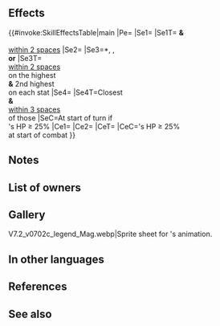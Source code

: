{{Weapon Infobox
|tagid=SID_神軍師の書
|intID=3496
|userVersion1=Closed
|userVersion2=Open
|exclusive=1
|weaponType=Green Tome
|cost=400
|might=14
|range=2
|cooldown=-1
|effect=Accelerates Special trigger (cooldown count-1). At start of turn, if unit's HP ≥ 25%, grants 【Grand Strategy】to unit and allies within 2 spaces for 1 turn, inflicts Atk/Spd/Def/Res-4 on unit through its next action, and inflicts -6 on the highest and second highest stat values between Atk, Spd, Def, and Res for each ally within 2 spaces through their next actions (subtract 15 from Atk when comparing). At start of turn, if unit's HP ≥ 25%, inflicts Atk/Spd/Def/Res-3 on closest foes and foes within 3 spaces of those foes through their next actions. At start of combat, if unit's HP ≥ 25%, inflicts Atk/Spd/Res-5 on foe during combat and foe cannot make a follow-up attack.<br><br>【Grand Strategy】<br>Grants bonus to Atk/Spd/Def/Res during combat = current penalty on each of unit's stats × 2 for 1 turn. (Example: if unit has -7 penalty to Atk, grants Atk+14, for a net bonus of Atk+7.) Calculates each stat bonus independently.<br><br>Unit's negative effects that last "through unit's next action" will remain in effect until this status (Grand Strategy) is neutralized.
|statModifiers=0,14,0,0,0
|required=Rexcalibur
|properties=random_owner
}}
==Effects==
{{#invoke:SkillEffectsTable|main
|Pe={{Eft|Accelerates Special}}
|Se1={{SEt|Grand Strategy}}
|Se1T={{Tgt|Unit}} '''&'''<br>{{Tgt|Allies}}<br>[[within 2 spaces]]
|Se2={{Eft|Penalties|Atk/Spd/Def/Res|4}}
|Se3={{Eft|Penalties|Atk|6}}*, {{Eft|Penalties|Spd|6}},<br>{{Eft|Penalties|Def|6}} '''or''' {{Eft|Penalties|Res|6}}
|Se3T={{Tgt|Allies}}<br>[[within 2 spaces]]<br>on the highest<br>'''&''' 2nd highest<br>on each stat
|Se4={{Eft|Penalties|Atk/Spd/Def/Res|3}}
|Se4T=Closest {{Tgt|Foes}}<br>'''&''' {{Tgt|Foes}}<br>[[within 3 spaces]]<br>of those {{Tgt|Foes}}
|SeC=At start of turn if<br>{{Tgt|Unit}}'s HP ≥ 25%
|Ce1={{Eft|Temporary debuffs|Atk/Spd/Res|5}}
|Ce2={{Eft|Prevent Follow-Ups}}
|CeT={{Tgt|Foe}}
|CeC={{Tgt|Unit}}'s HP ≥ 25%<br>at start of combat
}}
<b>{{Hatnote|* -15 Atk when comparing stats on {{Tgt|Ally}}.}}</b>
==Notes==
{{Grand Strategy}}
{{Penalties}}
{{Temporary debuffs}}
{{Prevent follow-up}}
==List of owners==
{{Skill Hero List}}
==Gallery==
<gallery>
V7.2_v0702c_legend_Mag.webp|Sprite sheet for {{PAGENAME}}'s animation.
</gallery>
==In other languages==
{{OtherLanguages
|japanese=神軍師の書
|german=Meistertaktik
|spanishEU=Genio maestro
|spanishLA=Genio maestro
|french=Tactique de maître
|italian=Tattiche maestre
|chineseTW=神軍師之書
|portuguese=Táticas magistrais
}}
==References==
<references/>
==See also==
{{See also skills|cond=Description LIKE '%【Grand Strategy】%' AND Description NOT LIKE '%【Ploy】%' OR (((Description LIKE '%inflicts%/%-%est foes%and foes within _ spaces%' OR Description LIKE '%at start of turn%, inflicts%est foes%and foes within _ spaces of those foes%')) AND Exclusive='1'}}
{{Weapons Navbox}}